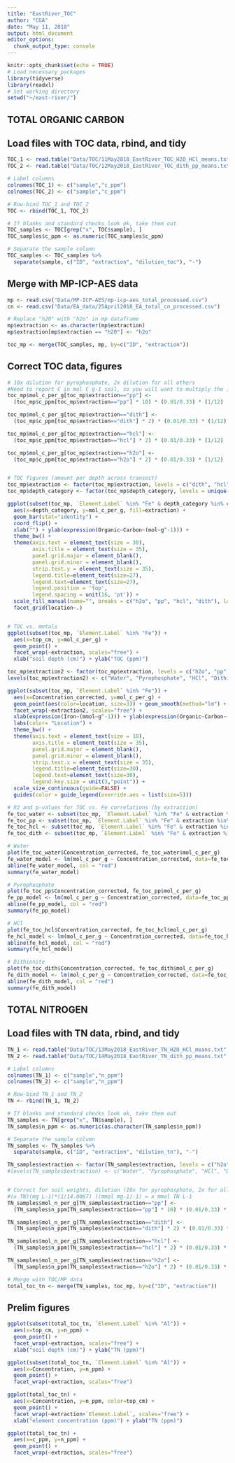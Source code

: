 ```yaml
---
title: "EastRiver_TOC"
author: "CGA"
date: "May 11, 2018"
output: html_document
editor_options: 
  chunk_output_type: console
---
```


```r
knitr::opts_chunk$set(echo = TRUE)
# Load necessary packages
library(tidyverse)
library(readxl)
# Set working directory
setwd("~/east-river/")
```

## TOTAL ORGANIC CARBON
## Load files with TOC data, rbind, and tidy
```r
TOC_1 <- read.table("Data/TOC/11May2018_EastRiver_TOC_H2O_HCl_means.txt", skip=11, fill=TRUE)[ , c(3,5)]
TOC_2 <- read.table("Data/TOC/12May2018_EastRiver_TOC_dith_pp_means.txt", skip=11, fill=TRUE)[ , c(4,5)]

# Label columns
colnames(TOC_1) <- c("sample","c_ppm")
colnames(TOC_2) <- c("sample","c_ppm")

# Row-bind TOC_1 and TOC_2
TOC <- rbind(TOC_1, TOC_2)

# If blanks and standard checks look ok, take them out
TOC_samples <- TOC[grep("x", TOC$sample), ]
TOC_samples$c_ppm <- as.numeric(TOC_samples$c_ppm)

# Separate the sample column
TOC_samples <- TOC_samples %>%
  separate(sample, c("ID", "extraction", "dilution_toc"), "-")

```


## Merge with MP-ICP-AES data
```r
mp <- read.csv("Data/MP-ICP-AES/mp-icp-aes_total_processed.csv")
cn <- read.csv("Data/EA_data/25April2018_EA_total_cn_processed.csv")

# Replace "h20" with "h2o" in mp dataframe
mp$extraction <- as.character(mp$extraction)
mp$extraction[mp$extraction == "h20"] <- "h2o"

toc_mp <- merge(TOC_samples, mp, by=c("ID", "extraction"))

```

## Correct TOC data, figures
```r

# 10x dilution for pyrophosphate, 2x dilution for all others
#Need to report C in mol C g-1 soil, so you will want to multiply the initial value (mg L-1) by (volume of extractant in L/mass of soil in g). The resulting number is then divided by 12 mg mmol-1 (or g mol-1). FYI - multiply by 1000 to get mmol C g-1.
toc_mp$mol_c_per_g[toc_mp$extraction=="pp"] <- 
  (toc_mp$c_ppm[toc_mp$extraction=="pp"] * 10) * (0.01/0.33) * (1/12)

toc_mp$mol_c_per_g[toc_mp$extraction=="dith"] <- 
  (toc_mp$c_ppm[toc_mp$extraction=="dith"] * 2) * (0.01/0.33) * (1/12)

toc_mp$mol_c_per_g[toc_mp$extraction=="hcl"] <- 
  (toc_mp$c_ppm[toc_mp$extraction=="hcl"] * 2) * (0.01/0.33) * (1/12)

toc_mp$mol_c_per_g[toc_mp$extraction=="h2o"] <- 
  (toc_mp$c_ppm[toc_mp$extraction=="h2o"] * 2) * (0.01/0.33) * (1/12)


# TOC figures (amount per depth across transect)
toc_mp$extraction <- factor(toc_mp$extraction, levels = c("dith", "hcl", "pp", "h2o"))
toc_mp$depth_category <- factor(toc_mp$depth_category, levels = unique(toc_mp$depth_category))

ggplot(subset(toc_mp, `Element.Label` %in% "Fe" & depth_category %in% c("shallow", "subsurface"))) +
  aes(x=depth_category, y=mol_c_per_g, fill=extraction) +
  geom_bar(stat="identity") +
  coord_flip() +
  xlab("") + ylab(expression(Organic~Carbon~(mol~g^-1))) +
  theme_bw() +
  theme(axis.text = element_text(size = 30),
        axis.title = element_text(size = 35),
        panel.grid.major = element_blank(),
        panel.grid.minor = element_blank(),
        strip.text.y = element_text(size = 35),
        legend.title=element_text(size=27),
        legend.text=element_text(size=27),
        legend.position = 'top', 
        legend.spacing = unit(16, 'pt')) +
  scale_fill_manual(name="", breaks = c("h2o", "pp", "hcl", "dith"), labels = c("Water", "Pyrophosphate", "HCl", "Dithionite"), values=rev(c("#0072B2", "#F0E442", "#000000", "#009E73"))) +
  facet_grid(location~.)


# TOC vs. metals
ggplot(subset(toc_mp, `Element.Label` %in% "Fe")) +
  aes(x=top_cm, y=mol_c_per_g) +
  geom_point() +
  facet_wrap(~extraction, scales="free") +
  xlab("soil depth (cm)") + ylab("TOC (ppm)")

toc_mp$extraction2 <- factor(toc_mp$extraction, levels = c("h2o", "pp", "hcl", "dith"))
levels(toc_mp$extraction2) <- c("Water", "Pyrophosphate", "HCl", "Dithionite")

ggplot(subset(toc_mp, `Element.Label` %in% "Fe")) +
  aes(x=Concentration_corrected, y=mol_c_per_g) +
  geom_point(aes(color=location, size=3)) + geom_smooth(method="lm") +
  facet_wrap(~extraction2, scales="free") +
  xlab(expression(Iron~(mmol~g^-1))) + ylab(expression(Organic~Carbon~(mol~g^-1))) +
  labs(color= "Location") +
  theme_bw() +
  theme(axis.text = element_text(size = 18),
        axis.title = element_text(size = 35),
        panel.grid.major = element_blank(),
        panel.grid.minor = element_blank(),
        strip.text.x = element_text(size = 35),
        legend.title=element_text(size=30),
        legend.text=element_text(size=30),
        legend.key.size = unit(3,"point")) +
  scale_size_continuous(guide=FALSE) +
  guides(color = guide_legend(override.aes = list(size=5)))

# R2 and p-values for TOC vs. Fe correlations (by extraction)
fe_toc_water <- subset(toc_mp, `Element.Label` %in% "Fe" & extraction %in% "h2o")
fe_toc_pp <- subset(toc_mp, `Element.Label` %in% "Fe" & extraction %in% "pp")
fe_toc_hcl <- subset(toc_mp, `Element.Label` %in% "Fe" & extraction %in% "hcl")
fe_toc_dith <- subset(toc_mp, `Element.Label` %in% "Fe" & extraction %in% "dith")

# Water
plot(fe_toc_water$Concentration_corrected, fe_toc_water$mol_c_per_g)
fe_water_model <- lm(mol_c_per_g ~ Concentration_corrected, data=fe_toc_water)
abline(fe_water_model, col = "red")
summary(fe_water_model)

# Pyrophosphate
plot(fe_toc_pp$Concentration_corrected, fe_toc_pp$mol_c_per_g)
fe_pp_model <- lm(mol_c_per_g ~ Concentration_corrected, data=fe_toc_pp)
abline(fe_pp_model, col = "red")
summary(fe_pp_model)

# HCl
plot(fe_toc_hcl$Concentration_corrected, fe_toc_hcl$mol_c_per_g)
fe_hcl_model <- lm(mol_c_per_g ~ Concentration_corrected, data=fe_toc_hcl)
abline(fe_hcl_model, col = "red")
summary(fe_hcl_model)

# Dithionite
plot(fe_toc_dith$Concentration_corrected, fe_toc_dith$mol_c_per_g)
fe_dith_model <- lm(mol_c_per_g ~ Concentration_corrected, data=fe_toc_dith)
abline(fe_dith_model, col = "red")
summary(fe_dith_model)

```

## TOTAL NITROGEN
## Load files with TN data, rbind, and tidy
```r
TN_1 <- read.table("Data/TOC/13May2018_EastRiver_TN_H2O_HCl_means.txt", skip=11, fill=TRUE)[ , c(4,5)]
TN_2 <- read.table("Data/TOC/14May2018_EastRiver_TN_dith_pp_means.txt", skip=11, fill=TRUE)[ , c(4,5)]

# Label columns
colnames(TN_1) <- c("sample","n_ppm")
colnames(TN_2) <- c("sample","n_ppm")

# Row-bind TN_1 and TN_2
TN <- rbind(TN_1, TN_2)

# If blanks and standard checks look ok, take them out
TN_samples <- TN[grep("x", TN$sample), ]
TN_samples$n_ppm <- as.numeric(as.character(TN_samples$n_ppm))

# Separate the sample column
TN_samples <- TN_samples %>%
  separate(sample, c("ID", "extraction", "dilution_tn"), "-")

TN_samples$extraction <- factor(TN_samples$extraction, levels = c("h2o", "pp", "hcl", "dith"))
#levels(TN_samples$extraction) <- c("Water", "Pyrophosphate", "HCl", "Dithionite")


# Correct for soil weights, dilution (10x for pyrophosphate, 2x for all others), convert to mmol TN L-1
#(x TN)(mg L-1)*(1/14.0067) ((mmol mg-1)-1) = x mmol TN L-1
TN_samples$mol_n_per_g[TN_samples$extraction=="pp"] <- 
  (TN_samples$n_ppm[TN_samples$extraction=="pp"] * 10) * (0.01/0.33) * (1/14.0067)

TN_samples$mol_n_per_g[TN_samples$extraction=="dith"] <- 
  (TN_samples$n_ppm[TN_samples$extraction=="dith"] * 2) * (0.01/0.33) * (1/14.0067)

TN_samples$mol_n_per_g[TN_samples$extraction=="hcl"] <- 
  (TN_samples$n_ppm[TN_samples$extraction=="hcl"] * 2) * (0.01/0.33) * (1/14.0067)

TN_samples$mol_n_per_g[TN_samples$extraction=="h2o"] <- 
  (TN_samples$n_ppm[TN_samples$extraction=="h2o"] * 2) * (0.01/0.33) * (1/14.0067)

# Merge with TOC/MP data
total_toc_tn <- merge(TN_samples, toc_mp, by=c("ID", "extraction"))

```

## Prelim figures
```r
ggplot(subset(total_toc_tn, `Element.Label` %in% "Al")) +
  aes(x=top_cm, y=n_ppm) +
  geom_point() +
  facet_wrap(~extraction, scales="free") +
  xlab("soil depth (cm)") + ylab("TN (ppm)")

ggplot(subset(total_toc_tn, `Element.Label` %in% "Al")) +
  aes(x=Concentration, y=n_ppm) +
  geom_point() +
  facet_wrap(~extraction, scales="free")

ggplot(total_toc_tn) +
  aes(x=Concentration, y=n_ppm, color=top_cm) +
  geom_point() +
  facet_wrap(~extraction+`Element.Label`, scales="free") +
  xlab("element concentration (ppm)") + ylab("TN (ppm)")

ggplot(total_toc_tn) +
  aes(x=c_ppm, y=n_ppm) +
  geom_point() +
  facet_wrap(~extraction, scales="free")

```
